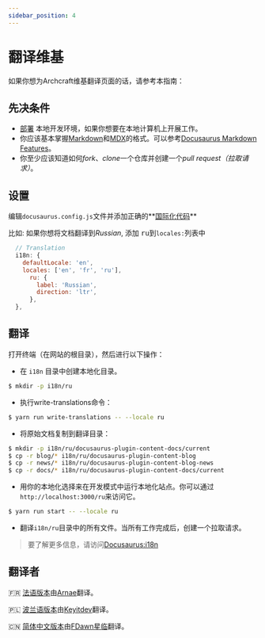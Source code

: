 ```yaml
---
sidebar_position: 4
---
```


# 翻译维基

如果你想为Archcraft维基翻译页面的话，请参考本指南：

## 先决条件

- [部署](setup-env.mdx) 本地开发环境，如果你想要在本地计算机上开展工作。
- 你应该基本掌握[Markdown](https://www.markdownguide.org/cheat-sheet)和[MDX](https://mdxjs.com)的格式。可以参考[Docusaurus Markdown Features](https://docusaurus.io/docs/markdown-features)。
- 你至少应该知道如何*fork*、*clone*一个仓库并创建一个*pull request（拉取请求）*。

## 设置

编辑`docusaurus.config.js`文件并添加正确的**[国际化代码](https://www.npmjs.com/package/i18n-iso-countries)**

比如: 如果你想将文档翻译到*Russian*, 添加 <kbd>ru</kbd>到`locales:`列表中
```jsx {4-8}
  // Translation
  i18n: {
    defaultLocale: 'en',
    locales: ['en', 'fr', 'ru'],
      ru: {
        label: 'Russian',
        direction: 'ltr',
      },
  },
```

## 翻译

打开终端（在网站的根目录），然后进行以下操作：

- 在 `i18n` 目录中创建本地化目录。
```bash
$ mkdir -p i18n/ru
```

- 执行write-translations命令：
```bash
$ yarn run write-translations -- --locale ru
```

- 将原始文档复制到翻译目录：
```bash
$ mkdir -p i18n/ru/docusaurus-plugin-content-docs/current
$ cp -r blog/* i18n/ru/docusaurus-plugin-content-blog
$ cp -r news/* i18n/ru/docusaurus-plugin-content-blog-news
$ cp -r docs/* i18n/ru/docusaurus-plugin-content-docs/current
```

- 用你的本地化选择来在开发模式中运行本地化站点。你可以通过`http://localhost:3000/ru`来访问它。
```bash
$ yarn run start -- --locale ru
```

- 翻译`i18n/ru`目录中的所有文件。当所有工作完成后，创建一个拉取请求。

> 要了解更多信息，请访问[Docusaurus:i18n](https://docusaurus.io/docs/i18n/tutorial)

## 翻译者

🇫🇷 [法语版本](https://wiki.archcraft.io/fr/)由[Arnae](https://www.github.com/Archenagechan)翻译。

🇵🇱 [波兰语版本](https://wiki.archcraft.io/pl/)由[Keyitdev](https://www.github.com/Keyitdev)翻译。

🇨🇳 [简体中文版本](https://wiki.archcraft.io/zh-CN/)由[FDawn星临](https://www.github.com/fdawnxl)翻译。
